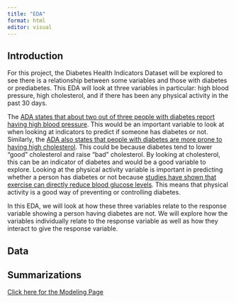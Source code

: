 ```yaml
---
title: "EDA"
format: html
editor: visual
---
```


## Introduction

For this project, the Diabetes Health Indicators Dataset will be explored to see there is a relationship between some variables and those with diabetes or prediabetes. This EDA will look at three variables in particular: high blood pressure, high cholesterol, and if there has been any physical activity in the past 30 days.

The [ADA states that about two out of three people with diabetes report having high blood pressure](https://diabetes.org/about-diabetes/complications/high-blood-pressure). This would be an important variable to look at when looking at indicators to predict if someone has diabetes or not. Similarly, the [ADA also states that people with diabetes are more prone to having high cholesterol](https://www.heart.org/en/health-topics/diabetes/diabetes-complications-and-risks/cholesterol-abnormalities--diabetes). This could be because diabetes tend to lower "good" cholesterol and raise "bad" cholesterol. By looking at cholesterol, this can be an indicator of diabetes and would be a good variable to explore. Looking at the physical activity variable is important in predicting whether a person has diabetes or not because [studies have shown that exercise can directly reduce blood glucose levels](https://www.aarp.org/health/healthy-living/best-exercises-for-diabetes-control/). This means that physical activity is a good way of preventing or controlling diabetes.

In this EDA, we will look at how these three variables relate to the response variable showing a person having diabetes are not. We will explore how the variables individually relate to the response variable as well as how they interact to give the response variable.

## Data

## Summarizations

[Click here for the Modeling Page](Modeling.html)
